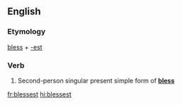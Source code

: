 ==English==

===Etymology===
[[bless]] + [[-est]]

===Verb===
{{head|en|verb form}}

# {{context|archaic|lang=en}} Second-person singular present simple form of '''[[bless]]'''

[[fr:blessest]]
[[hi:blessest]]